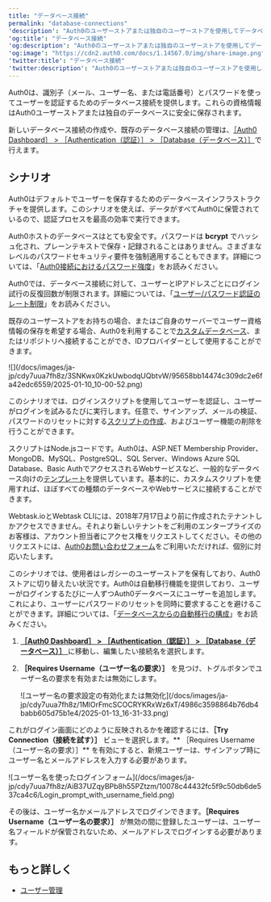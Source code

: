 ```yaml
---
title: "データベース接続"
permalink: "database-connections"
'description': "Auth0のユーザーストアまたは独自のユーザーストアを使用してデータベース接続を作成および使用する方法を学びます。"
'og:title': "データベース接続"
'og:description': "Auth0のユーザーストアまたは独自のユーザーストアを使用してデータベース接続を作成および使用する方法を学びます。"
'og:image': "https://cdn2.auth0.com/docs/1.14567.0/img/share-image.png"
'twitter:title': "データベース接続"
'twitter:description': "Auth0のユーザーストアまたは独自のユーザーストアを使用してデータベース接続を作成および使用する方法を学びます。"
---
```


Auth0は、識別子（メール、ユーザー名、または電話番号）とパスワードを使ってユーザーを認証するためのデータベース接続を提供します。これらの資格情報はAuth0ユーザーストアまたは独自のデータベースに安全に保存されます。

新しいデータベース接続の作成や、既存のデータベース接続の管理は、[［Auth0 Dashboard］ > ［Authentication（認証）］ > ［Database（データベース）］](https://manage.auth0.com/#/connections/database)で行えます。

## シナリオ

<Tabs><Tab title="Auth0ユーザーストア">

Auth0はデフォルトでユーザーを保存するためのデータベースインフラストラクチャを提供します。このシナリオを使えば、データがすべてAuth0に保管されているので、認証プロセスを最高の効率で実行できます。

Auth0ホストのデータベースはとても安全です。パスワードは **bcrypt** でハッシュ化され、プレーンテキストで保存・記録されることはありません。さまざまなレベルのパスワードセキュリティ要件を強制適用することもできます。詳細については、「[Auth0接続におけるパスワード強度](/docs/ja-jp/authenticate/database-connections/password-strength)」をお読みください。

<Callout icon="file-lines" color="#0EA5E9" iconType="regular">

Auth0では、データベース接続に対して、ユーザーとIPアドレスごとにログイン試行の反復回数が制限されます。詳細については、「[ユーザー/パスワード認証のレート制限](/docs/ja-jp/troubleshoot/customer-support/operational-policies/rate-limit-policy/database-connections-rate-limits)」をお読みください。

</Callout>

</Tab><Tab title="お客様のユーザーストア">

既存のユーザーストアをお持ちの場合、またはご自身のサーバーでユーザー資格情報の保存を希望する場合、Auth0を利用することで[カスタムデータベース](/docs/ja-jp/authenticate/database-connections/custom-db)、またはリポジトリへ接続することができ、IDプロバイダーとして使用することができます。

<Frame>![](/docs/images/ja-jp/cdy7uua7fh8z/3SNKwx0KzkUwbodqUQbtvW/95658bb14474c309dc2e6fa42edc6559/2025-01-10_10-00-52.png)</Frame>

このシナリオでは、ログインスクリプトを使用してユーザーを認証し、ユーザーがログインを試みるたびに実行します。任意で、サインアップ、メールの検証、パスワードのリセットに対する[スクリプトの作成](/docs/ja-jp/authenticate/database-connections/custom-db/templates)、およびユーザー機能の削除を行うことができます。

スクリプトはNode.jsコードです。Auth0は、ASP.NET Membership Provider、MongoDB、MySQL、PostgreSQL、SQL Server、Windows Azure SQL Database、Basic AuthでアクセスされるWebサービスなど、一般的なデータベース向けの[テンプレート](/docs/ja-jp/authenticate/database-connections/custom-db/templates)を提供しています。基本的に、カスタムスクリプトを使用すれば、ほぼすべての種類のデータベースやWebサービスに接続することができます。

<Warning>

Webtask.ioとWebtask CLIには、2018年7月17日より前に作成されたテナントしかアクセスできません。それより新しいテナントをご利用のエンタープライズのお客様は、アカウント担当者にアクセス権をリクエストしてください。その他のリクエストには、[Auth0お問い合わせフォーム](https://auth0.com/get-started?place=documentation%20post&type=link&text=auth0%20contact%20form)をご利用いただければ、個別に対応いたします。

</Warning>

</Tab><Tab title="Auth0への移行">

このシナリオでは、使用者はレガシーのユーザーストアを保有しており、Auth0ストアに切り替えたい状況です。Auth0は自動移行機能を提供しており、ユーザーがログインするたびに一人ずつAuth0データベースにユーザーを追加します。これにより、ユーザーにパスワードのリセットを同時に要求することを避けることができます。詳細については、「[データベースからの自動移行の構成](/docs/ja-jp/manage-users/user-migration/configure-automatic-migration-from-your-database)」をお読みください。

</Tab><Tab title="ユーザー名の要求">

1. [**［Auth0 Dashboard］ > ［Authentication（認証）］ > ［Database（データベース）］** ](https://manage.auth0.com/#/connections/database)に移動し、編集したい接続名を選択します。
2. **［Requires Username（ユーザー名の要求）］** を見つけ、トグルボタンでユーザー名の要求を有効または無効にします。

   <Frame>![ユーザー名の要求設定の有効化または無効化](/docs/images/ja-jp/cdy7uua7fh8z/1MlOrFmcSCOCRYKRxWz6xT/4986c3598864b76db4babb605d75b1e4/2025-01-13_16-31-33.png)</Frame>

これがログイン画面にどのように反映されるかを確認するには、**［Try Connection（接続を試す）］** ビューを選択します。** ［Requires Username（ユーザー名の要求）］** を有効にすると、新規ユーザーは、サインアップ時にユーザー名とメールアドレスを入力する必要があります。

<Frame>![ユーザー名を使ったログインフォーム](/docs/images/ja-jp/cdy7uua7fh8z/AiB37UZqyBPb8h55PZtzm/10078c44432fc5f9c50db6de537ca4c6/Login_prompt_with_username_field.png)</Frame>

その後は、ユーザー名かメールアドレスでログインできます。**［Requires Username（ユーザー名の要求）］** が無効の間に登録したユーザーは、ユーザー名フィールドが保管されないため、メールアドレスでログインする必要があります。

</Tab></Tabs>

## もっと詳しく

* [ユーザー管理](/docs/ja-jp/manage-users)